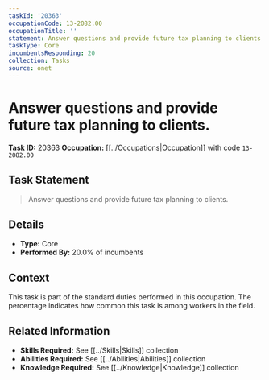 ```yaml
---
taskId: '20363'
occupationCode: 13-2082.00
occupationTitle: ''
statement: Answer questions and provide future tax planning to clients.
taskType: Core
incumbentsResponding: 20
collection: Tasks
source: onet
---
```

# Answer questions and provide future tax planning to clients.

**Task ID:** 20363
**Occupation:** [[../Occupations|Occupation]] with code `13-2082.00`

## Task Statement

> Answer questions and provide future tax planning to clients.

## Details

- **Type:** Core
- **Performed By:** 20.0% of incumbents

## Context

This task is part of the standard duties performed in this occupation. The percentage indicates how common this task is among workers in the field.

## Related Information

- **Skills Required:** See [[../Skills|Skills]] collection
- **Abilities Required:** See [[../Abilities|Abilities]] collection
- **Knowledge Required:** See [[../Knowledge|Knowledge]] collection
